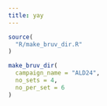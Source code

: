 ```yaml
---
title: yay
---
```


```r
source(
  "R/make_bruv_dir.R"
)
```

```r
make_bruv_dir(
  campaign_name = "ALD24",
  no_sets = 4, 
  no_per_set = 6
)
```

